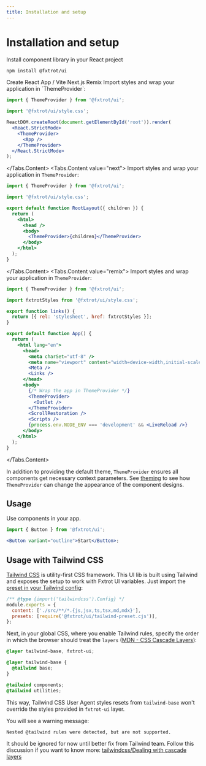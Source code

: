 ```yaml
---
title: Installation and setup
---
```


# Installation and setup

Install component library in your React project

```bash
npm install @fxtrot/ui
```

<Tabs defaultValue="cra" className="mt-8">
  <Tabs.List>
    <Tabs.Trigger value="cra">Create React App / Vite</Tabs.Trigger>
    <Tabs.Trigger value="next">Next.js</Tabs.Trigger>
    <Tabs.Trigger value="remix">Remix</Tabs.Trigger>
  </Tabs.List>
  <Tabs.Content value="cra">
Import styles and wrap your application in `ThemeProvider`:

```jsx filename="src/index.jsx"
import { ThemeProvider } from '@fxtrot/ui';

import '@fxtrot/ui/style.css';

ReactDOM.createRoot(document.getElementById('root')).render(
  <React.StrictMode>
    <ThemeProvider>
      <App />
    </ThemeProvider>
  </React.StrictMode>
);
```

  </Tabs.Content>
  <Tabs.Content value="next">
    Import styles and wrap your application in `ThemeProvider`:

```jsx filename="app/layout.tsx"
import { ThemeProvider } from '@fxtrot/ui';

import '@fxtrot/ui/style.css';

export default function RootLayout({ children }) {
  return (
    <html>
      <head />
      <body>
        <ThemeProvider>{children}</ThemeProvider>
      </body>
    </html>
  );
}
```

  </Tabs.Content>
  <Tabs.Content value="remix">
    Import styles and wrap your application in `ThemeProvider`:

```jsx filename="app/root.tsx"
import { ThemeProvider } from '@fxtrot/ui';

import fxtrotStyles from '@fxtrot/ui/style.css';

export function links() {
  return [{ rel: 'stylesheet', href: fxtrotStyles }];
}

export default function App() {
  return (
    <html lang="en">
      <head>
        <meta charSet="utf-8" />
        <meta name="viewport" content="width=device-width,initial-scale=1" />
        <Meta />
        <Links />
      </head>
      <body>
        {/* Wrap the app in ThemeProvider */}
        <ThemeProvider>
          <Outlet />
        </ThemeProvider>
        <ScrollRestoration />
        <Scripts />
        {process.env.NODE_ENV === 'development' && <LiveReload />}
      </body>
    </html>
  );
}
```

  </Tabs.Content>
</Tabs>

In addition to providing the default theme, `ThemeProvider` ensures all components get necessary context parameters. See [theming](/theming) to see how `ThemeProvider` can change the appearance of the component designs.

## Usage

Use components in your app.

```jsx
import { Button } from '@fxtrot/ui';

<Button variant="outline">Start</Button>;
```

## Usage with Tailwind CSS

[Tailwind CSS](https://tailwindcss.com/) is utility-first CSS framework. This UI lib is built using Tailwind and exposes the setup to work with Fxtrot UI variables.
Just import the [preset in your Tailwind config](https://tailwindcss.com/docs/presets):

```js filename="tailwind.config.cjs"
/** @type {import('tailwindcss').Config} */
module.exports = {
  content: ['./src/**/*.{js,jsx,ts,tsx,md,mdx}'],
  presets: [require('@fxtrot/ui/tailwind-preset.cjs')],
};
```

Next, in your global CSS, where you enable Tailwind rules, specify the order in which the browser should treat the `layers` ([MDN - CSS Cascade Layers](https://developer.mozilla.org/en-US/docs/Web/CSS/@layer)):

```css filename="globals.css"
@layer tailwind-base, fxtrot-ui;

@layer tailwind-base {
  @tailwind base;
}

@tailwind components;
@tailwind utilities;
```

This way, Tailwind CSS User Agent styles resets from `tailwind-base` won't override the styles provided in `fxtrot-ui` layer.

You will see a warning message:

```
Nested @tailwind rules were detected, but are not supported.
```

It should be ignored for now until better fix from Tailwind team. Follow this discussion if you want to know more: [tailwindcss/Dealing with cascade layers](https://github.com/tailwindlabs/tailwindcss/discussions/6694)

